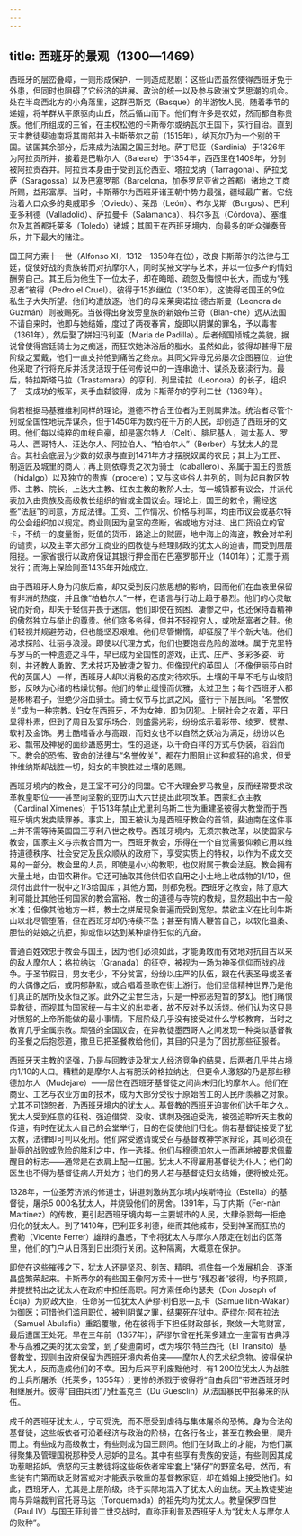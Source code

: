 ```yaml
---
---
---
```

title: 西班牙的景观（1300—1469）
---




西班牙的层峦叠嶂，一则形成保护，一则造成悲剧：这些山峦虽然使得西班牙免于外患，但同时也阻碍了它经济的进展、政治的统一以及参与欧洲文艺思潮的机会。处在半岛西北方的小角落里，这群巴斯克（Basque）的半游牧人民，随着季节的递嬗，将羊群从平原驱向山丘，然后循山而下。他们有许多是农奴，然而都自称贵族。他们所组成的三省，在主权松弛的卡斯蒂尔或纳瓦尔王国下，实行自治。直到天主教徒斐迪南将其南部并入卡斯蒂尔之前（1515年），纳瓦尔乃为一个别的王国。该国其余部分，后来成为法国之国王封地。萨丁尼亚（Sardinia）于1326年为阿拉贡所并，接着是巴勒尔人（Baleare）于1354年，西西里在1409年，分别被阿拉贡吞并。阿拉贡本身由于受到瓦伦西亚、塔拉戈纳（Tarragona）、萨拉戈萨（Saragossa）以及巴塞罗那（Barcelona，加泰罗尼亚省之首都）诸地之工商所赐，益形富厚。当时，卡斯蒂尔为西班牙诸王朝中势力最强，疆域最广者。它统治着人口众多的奥威耶多（Oviedo）、莱昂（León）、布尔戈斯（Burgos）、巴利亚多利德（Valladolid）、萨拉曼卡（Salamanca）、科尔多瓦（Córdova）、塞维尔及其首都托莱多（Toledo）诸城；其国王在西班牙境内，向最多的听众弹奏音乐，并下最大的赌注。

国王阿方索十一世（Alfonso Ⅺ，1312—1350年在位），改良卡斯蒂尔的法律与王廷，促使好战的贵族转而对抗摩尔人，同时奖掖文学与艺术，并以一位多产的情妇酬劳自己。其王后为他生下一位太子，却在晦暗、疏忽及悔恨中长大，而成为“残忍者”彼得（Pedro el Cruel）。彼得于15岁继位（1350年），这使得老国王的9位私生子大失所望。他们均遭放逐，他们的母亲莱奥诺拉·德古斯曼（Leonora de Guzmán）则被赐死。当彼得出身波旁皇族的新娘布兰奇（Blan-che）远从法国不请自来时，他即与她结婚，度过了两夜春宵，旋即以阴谋的罪名，予以毒害（1361年），然后娶了姘妇玛利亚（Maria de Padilla）。后者倾国倾城之美貌，据说曾使得宫廷骑士为之痴迷，而狂饮她沐浴后的脂水。虽然如此，彼得却甚得下层阶级之爱戴，他们一直支持他到痛苦之终点。其同父异母兄弟屡次企图篡位，迫使他采取了行将充斥并活灵活现于任何传说中的一连串诡计、谋杀及亵渎行为。最后，特拉斯塔马拉（Trastamara）的亨利，列里诺拉（Leonora）的长子，组织了一支成功的叛军，亲手血弑彼得，成为卡斯蒂尔的亨利二世（1369年）。

倘若根据马基雅维利同样的理论，道德不符合王位者为王则属非法。统治者尽管个别或全国性地玩弄谋杀，但于1450年为数约在千万的人民，却创造了西班牙的文明。他们每以纯粹的血统自豪，却是塞尔特人（Celt）、腓尼基人，迦太基人、罗马人、西哥特人、汪达尔人、阿拉伯人、“柏柏尔人”（Berber）与犹太人的混合。其社会底层为少数的奴隶与直到1471年方才摆脱奴属的农民；其上为工匠、制造匠及城里的商人；再上则依尊贵之次为骑士（caballero）、系属于国王的贵族（hidalgo）以及独立的贵族（procere）；又与这些俗人并列的，则为起自教区牧师、主教、院长，上达大主教、红衣主教的教阶人士。每一城镇都有议会，并派代表加入由贵族及高级教长组织的省或全国议会。理论上，国王的敕令，需经这些“法庭”的同意，方成法律。工资、工作情况、价格与利率，均由市议会或基尔特的公会组织加以规定。商业则因为皇室的垄断，省或地方对进、出口货设立的官卡，不统一的度量衡，贬值的货币，路途上的贼匪，地中海上的海盗，教会对牟利的谴责，以及主宰大部分工商业的回教徒与经理财政的犹太人的迫害，而受到层层阻挠。一家省银行以政府保证其银行押金而在巴塞罗那开业（1401年）；汇票于焉发行；而海上保险则至1435年开始成立。

由于西班牙人身为闪族后裔，却又受到反闪族思想的影响，因而他们在血液里保留有非洲的热度，并且像“柏柏尔人”一样，在语言与行动上趋于暴烈。他们的心灵敏锐而好奇，却失于轻信并畏于迷信。他们即使在贫困、凄惨之中，也还保持着精神的傲然独立与举止的尊贵。他们贪多务得，但并不轻视穷人，或吮舐富者之鞋。他们轻视并规避劳动，但也能坚忍艰难。他们尽管懒惰，却征服了半个新大陆。他们渴求探险、壮丽与浪漫。即使以代理方式，他们也要饱尝危险的滋味。属于克里特与罗马的一种遗迹之斗牛，早已成为全国性的游戏，正式、庄严、多彩多姿、苛刻，并还教人勇敢、艺术技巧及敏捷之智力。但像现代的英国人（不像伊丽莎白时代的英国人）一样，西班牙人却以消极的态度对待欢乐。土壤的干旱不毛与山坡阴影，反映为心绪的枯燥忧郁。他们的举止缓慢而优雅，太过卫生；每个西班牙人都是彬彬君子，但绝少浴血骑士。骑士仪节与比武之风，盛行于下层民间。“名誉攸关”成为一种宗教。妇女在西班牙，不为女神，即为囚犯。上层社会之衣着，平日显得朴素，但到了周日及宴乐场合，则盛露光彩，纷纷炫示着彩带、绫罗、襞襟、软衬及金饰。男士酷嗜香水与高跟，而妇女也不以自然之妖冶为满足，纷纷以色彩、飘带及神秘的面纱蛊惑男士。性的追逐，以千奇百样的方式与伪装，滔滔而下。教会的恐怖、致命的法律与“名誉攸关”，都在力图阻止这种疯狂的追求，但爱神维纳斯却战胜一切，妇女的丰腴胜过土壤的恩赐。

西班牙境内的教会，是王室不可分的同盟。它不大理会罗马教皇，反而经常要求改革教皇职位——甚至向坚毅的亚历山大六世提出此项改革。西蒙红衣主教（Cardinal Ximenes）于1513年禁止尤里利乌斯二世为重建圣彼得大教堂而于西班牙境内发卖赎罪券。事实上，国王被认为是西班牙教会的首领，斐迪南在这件事上并不需等待英国国王亨利八世之教导。西班牙境内，无须宗教改革，以使国家与教会，国家主义与宗教合而为一。西班牙教会，乐得在一个自觉需要仰赖它用以维持道德秩序、社会安定及民众顺从的政府下，享受实质上的特权，以作为不成文交易的一部分。教会里的人员，即使是小小的教职，也仅附属于教会法庭。教会拥有大量土地，由佃农耕作。它还可抽取其他供佃农自用之小土地上收成物的1/10，但须付出此什一税中之1/3给国库；其他方面，则都免税。西班牙之教会，除了意大利可能比其他任何国家的教会富裕。教士的道德与寺院的教规，显然超出中古一般水准；但像其他地方一样，教士之姘居现象普遍而受到宽恕。禁欲主义在比利牛斯山以北尽管堕落，但在西班牙却仍持续不坠；甚至有情人鞭笞自己，以软化温柔、胆怯的姑娘之抗拒，抑或借以达到某种虐待狂似的亢奋。

普通百姓效忠于教会与国王，因为他们必须如此，才能勇敢而有效地对抗自古以来的敌人摩尔人；格拉纳达（Granada）的征夺，被视为一场为神圣信仰而战的战争。于圣节假日，男女老少，不分贫富，纷纷以庄严的队伍，跟在代表圣母或圣者的大偶像之后，或阴郁静默，或合唱着圣歌在街上游行。他们坚信精神世界乃是他们真正的居所及永恒之家。此外之尘世生活，只是一种邪恶短暂的梦幻。他们痛恨异教徒，而视其为国家统一与主义的出卖者，故不反对予以活烧。他们认为这只是对愤怒的上帝所能做的最小事情。下层阶级几乎没有接受过什么学校教育，当时之教育几乎全属宗教。顽强的全国议会，在异教徒墨西哥人之间发现一种类似基督教的圣餐之后抱怨道，撒旦已把圣餐教给他们，其目的只是为了困扰那些征服者。

西班牙天主教的坚强，乃是与回教徒及犹太人经济竞争的结果，后两者几乎共占境内1/10的人口。糟糕的是摩尔人占有肥沃的格拉纳达，但更令人激怒的乃是那些穆德加尔人（Mudejare）——居住在西班牙基督徒之间尚未归化的摩尔人。他们在商业、工艺与农业方面的技术，成为大部分受役于原始苦工的人民所羡慕之对象。尤其不可饶恕者，乃西班牙境内的犹太人。基督教的西班牙迫害他们达千年之久。犹太人受到任意的征税、强迫借贷、没收、谋刺及强迫受洗，被强迫聆听天主教的传道，有时在犹太人自己的会堂举行，目的在促使他们归化。倘若基督徒接受了犹太教，法律即可判以死刑。他们常受邀请或受召与基督教神学家辩论，其间必须在耻辱的战败或危险的胜利之中，作一选择。他们与穆德加尔人一而再地被要求佩戴醒目的标志——通常是在衣肩上配一红圈。犹太人不得雇用基督徒为仆人；他们的医生也不得为基督徒病人开处方；他们的男人若与基督徒妇女结婚，便将被处死。

1328年，一位圣芳济派的修道士，讲道刺激纳瓦尔境内埃斯特拉（Estella）的基督徒，屠杀5 000名犹太人，并烧毁他们的房舍。1391年，马丁内斯（Fer-nàn Martinez）的传教，更引起西班牙境内每一主要城市的人民，大肆杀戮每一拒绝归化的犹太人。到了1410年，巴利亚多利德，继而其他城市，受到神圣而狂热的费勒（Vicente Ferrer）雄辩的蛊惑，下令将犹太人与摩尔人限定在划出的区落里，他们的门户从日落到日出须行关闭。这种隔离，大概意在保护。

即使在这些摧残之下，犹太人还是坚忍、刻苦、精明，抓住每一个发展机会，逐渐昌盛繁荣起来。卡斯蒂尔的有些国王像阿方索十一世与“残忍者”彼得，均予照顾，并提拔特出之犹太人在政府中担任高职。阿方索任命约瑟夫（Don Joseph of Ècija）为财政大臣，任命另一位犹太人萨缪·利伯恩—瓦卡（Samue libn-Wakar）为御医；可惜他们滥用职位，被判阴谋之罪，结果死在狱中。萨缪尔·阿布拉法（Samuel Abulafia）重蹈覆辙，他在彼得手下担任财政部长，聚敛一大笔财富，最后遭国王处死。早在三年前（1357年），萨缪尔曾在托莱多建立一座富有古典淳朴与高雅之美的犹太会堂，到了斐迪南时，改为埃尔·特兰西托（El Transito）基督教堂，现则由政府保留为西班牙境内希伯来——摩尔人的艺术纪念物。彼得保护犹太人，反而造成他们的不幸。因为后来亨利废黜他时，有1 200位犹太人为战胜的士兵所屠杀（托莱多，1355年）；更惨的杀戮于彼得将“自由兵团”带进西班牙时相继展开。彼得“自由兵团”乃杜盖克兰（Du Guesclin）从法国暴民中招募来的队伍。

成千的西班牙犹太人，宁可受洗，而不愿受到虐待与集体屠杀的恐怖。身为合法的基督徒，这些皈依者可沿着经济与政治的阶梯，在各行各业，甚至在教会里，爬升而上。有些成为高级教士，有些则成为国王顾问。他们在财政上的才能，为他们赢得聚集及管理国税那种受人忌妒的显名。其中有些享有贵族的安适，有些则因其成功惹眼招妒。愤怒的天主教徒将这些皈依者牢牢套上“猪仔”的野蛮名号。然而，有些徒有门第而缺乏财富或对才能表示敬重的基督教家庭，却在婚姻上接受他们。如此，西班牙人，尤其是上层阶级，终于实际地混入了犹太人的血统。天主教徒斐迪南与异端裁判官托哥马达（Torquemada）的祖先均为犹太人。教皇保罗四世（Paul Ⅳ）与国王菲利普二世交战时，直称菲利普及西班牙人为“犹太人与摩尔人的败种”。